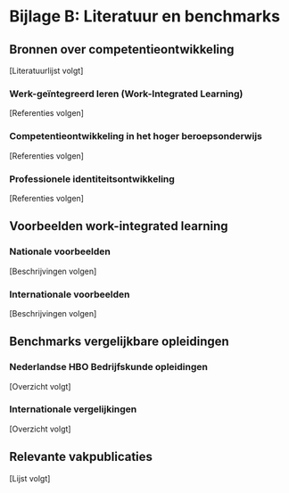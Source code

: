 # Bijlage B: Literatuur en benchmarks {.unnumbered}

## Bronnen over competentieontwikkeling

[Literatuurlijst volgt]

### Werk-geïntegreerd leren (Work-Integrated Learning)

[Referenties volgen]

### Competentieontwikkeling in het hoger beroepsonderwijs

[Referenties volgen]

### Professionele identiteitsontwikkeling

[Referenties volgen]

## Voorbeelden work-integrated learning

### Nationale voorbeelden

[Beschrijvingen volgen]

### Internationale voorbeelden

[Beschrijvingen volgen]

## Benchmarks vergelijkbare opleidingen

### Nederlandse HBO Bedrijfskunde opleidingen

[Overzicht volgt]

### Internationale vergelijkingen

[Overzicht volgt]

## Relevante vakpublicaties

[Lijst volgt]
